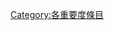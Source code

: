 {{Articles by Importance|topic=火山|project=火山|format=toc}}
{{Wikipedia category}}
{{emptycat}}

[[Category:各重要度條目|Category:各重要度條目]]
